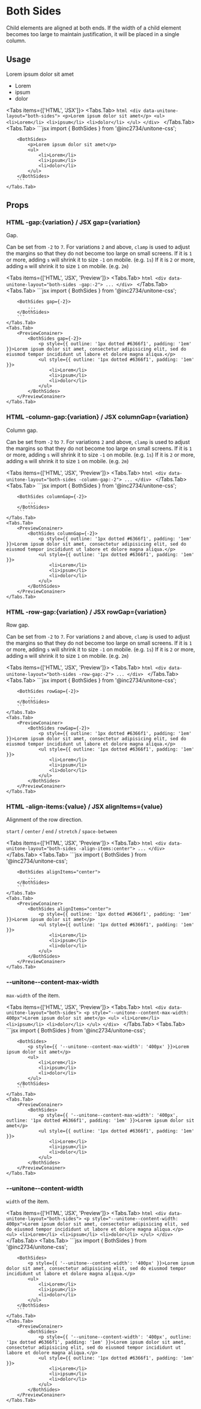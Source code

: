 
# Both Sides

Child elements are aligned at both ends. If the width of a child element becomes too large to maintain justification, it will be placed in a single column.

## Usage

<PreviewConainer>
	<BothSides>
		<p style={{ outline: '1px dotted #6366f1', padding: '1em' }}>Lorem ipsum dolor sit amet</p>
		<ul style={{ outline: '1px dotted #6366f1', padding: '1em' }}>
			<li>Lorem</li>
			<li>ipsum</li>
			<li>dolor</li>
		</ul>
	</BothSides>
</PreviewConainer>

<Tabs items={['HTML', 'JSX']}>
	<Tabs.Tab>
		```html
		<div data-unitone-layout="both-sides">
			<p>Lorem ipsum dolor sit amet</p>
			<ul>
				<li>Lorem</li>
				<li>ipsum</li>
				<li>dolor</li>
			</ul>
		</div>
		```
	</Tabs.Tab>
	<Tabs.Tab>
		```jsx
		import { BothSides } from '@inc2734/unitone-css';

		<BothSides>
			<p>Lorem ipsum dolor sit amet</p>
			<ul>
				<li>Lorem</li>
				<li>ipsum</li>
				<li>dolor</li>
			</ul>
		</BothSides>
		```
	</Tabs.Tab>
</Tabs>

## Props

### <Badge>HTML</Badge> -gap:\{variation\} / <Badge>JSX</Badge> gap=\{variation\}

Gap.

Can be set from `-2` to `7`. For variations `2` and above, `clamp` is used to adjust the margins so that they do not become too large on small screens.
If it is `1` or more, adding `s` will shrink it to size `-1` on mobile. (e.g. `1s`)
If it is `2` or more, adding `m` will shrink it to size `1` on mobile. (e.g. `2m`)

<Tabs items={['HTML', 'JSX', 'Preview']}>
	<Tabs.Tab>
		```html
		<div data-unitone-layout="both-sides -gap:-2">
			...
		</div>
		```
	</Tabs.Tab>
	<Tabs.Tab>
		```jsx
		import { BothSides } from '@inc2734/unitone-css';

		<BothSides gap={-2}>
			...
		</BothSides>
		```
	</Tabs.Tab>
	<Tabs.Tab>
		<PreviewConainer>
			<BothSides gap={-2}>
				<p style={{ outline: '1px dotted #6366f1', padding: '1em' }}>Lorem ipsum dolor sit amet, consectetur adipisicing elit, sed do eiusmod tempor incididunt ut labore et dolore magna aliqua.</p>
				<ul style={{ outline: '1px dotted #6366f1', padding: '1em' }}>
					<li>Lorem</li>
					<li>ipsum</li>
					<li>dolor</li>
				</ul>
			</BothSides>
		</PreviewConainer>
	</Tabs.Tab>
</Tabs>

### <Badge>HTML</Badge> -column-gap:\{variation\} / <Badge>JSX</Badge> columnGap=\{variation\}

Column gap.

Can be set from `-2` to `7`. For variations `2` and above, `clamp` is used to adjust the margins so that they do not become too large on small screens.
If it is `1` or more, adding `s` will shrink it to size `-1` on mobile. (e.g. `1s`)
If it is `2` or more, adding `m` will shrink it to size `1` on mobile. (e.g. `2m`)

<Tabs items={['HTML', 'JSX', 'Preview']}>
	<Tabs.Tab>
		```html
		<div data-unitone-layout="both-sides -column-gap:-2">
			...
		</div>
		```
	</Tabs.Tab>
	<Tabs.Tab>
		```jsx
		import { BothSides } from '@inc2734/unitone-css';

		<BothSides columnGap={-2}>
			...
		</BothSides>
		```
	</Tabs.Tab>
	<Tabs.Tab>
		<PreviewConainer>
			<BothSides columnGap={-2}>
				<p style={{ outline: '1px dotted #6366f1', padding: '1em' }}>Lorem ipsum dolor sit amet, consectetur adipisicing elit, sed do eiusmod tempor incididunt ut labore et dolore magna aliqua.</p>
				<ul style={{ outline: '1px dotted #6366f1', padding: '1em' }}>
					<li>Lorem</li>
					<li>ipsum</li>
					<li>dolor</li>
				</ul>
			</BothSides>
		</PreviewConainer>
	</Tabs.Tab>
</Tabs>

### <Badge>HTML</Badge> -row-gap:\{variation\} / <Badge>JSX</Badge> rowGap=\{variation\}

Row gap.

Can be set from `-2` to `7`. For variations `2` and above, `clamp` is used to adjust the margins so that they do not become too large on small screens.
If it is `1` or more, adding `s` will shrink it to size `-1` on mobile. (e.g. `1s`)
If it is `2` or more, adding `m` will shrink it to size `1` on mobile. (e.g. `2m`)

<Tabs items={['HTML', 'JSX', 'Preview']}>
	<Tabs.Tab>
		```html
		<div data-unitone-layout="both-sides -row-gap:-2">
			...
		</div>
		```
	</Tabs.Tab>
	<Tabs.Tab>
		```jsx
		import { BothSides } from '@inc2734/unitone-css';

		<BothSides rowGap={-2}>
			...
		</BothSides>
		```
	</Tabs.Tab>
	<Tabs.Tab>
		<PreviewConainer>
			<BothSides rowGap={-2}>
				<p style={{ outline: '1px dotted #6366f1', padding: '1em' }}>Lorem ipsum dolor sit amet, consectetur adipisicing elit, sed do eiusmod tempor incididunt ut labore et dolore magna aliqua.</p>
				<ul style={{ outline: '1px dotted #6366f1', padding: '1em' }}>
					<li>Lorem</li>
					<li>ipsum</li>
					<li>dolor</li>
				</ul>
			</BothSides>
		</PreviewConainer>
	</Tabs.Tab>
</Tabs>

### <Badge>HTML</Badge> -align-items:\{value\} / <Badge>JSX</Badge> alignItems=\{value\}

Alignment of the row direction.

`start` / `center` / `end` / `stretch` / `space-between`

<Tabs items={['HTML', 'JSX', 'Preview']}>
	<Tabs.Tab>
		```html
		<div data-unitone-layout="both-sides -align-items:center">
			...
		</div>
		```
	</Tabs.Tab>
	<Tabs.Tab>
		```jsx
		import { BothSides } from '@inc2734/unitone-css';

		<BothSides alignItems="center">
			...
		</BothSides>
		```
	</Tabs.Tab>
	<Tabs.Tab>
		<PreviewConainer>
			<BothSides alignItems="center">
				<p style={{ outline: '1px dotted #6366f1', padding: '1em' }}>Lorem ipsum dolor sit amet</p>
				<ul style={{ outline: '1px dotted #6366f1', padding: '1em' }}>
					<li>Lorem</li>
					<li>ipsum</li>
					<li>dolor</li>
				</ul>
			</BothSides>
		</PreviewConainer>
	</Tabs.Tab>
</Tabs>

### --unitone--content-max-width

`max-width` of the item.

<Tabs items={['HTML', 'JSX', 'Preview']}>
	<Tabs.Tab>
		```html
		<div data-unitone-layout="both-sides">
			<p style="--unitone--content-max-width: 400px">Lorem ipsum dolor sit amet</p>
			<ul>
				<li>Lorem</li>
				<li>ipsum</li>
				<li>dolor</li>
			</ul>
		</div>
		```
	</Tabs.Tab>
	<Tabs.Tab>
		```jsx
		import { BothSides } from '@inc2734/unitone-css';

		<BothSides>
			<p style={{ '--unitone--content-max-width': '400px' }}>Lorem ipsum dolor sit amet</p>
			<ul>
				<li>Lorem</li>
				<li>ipsum</li>
				<li>dolor</li>
			</ul>
		</BothSides>
		```
	</Tabs.Tab>
	<Tabs.Tab>
		<PreviewConainer>
			<BothSides>
				<p style={{ '--unitone--content-max-width': '400px', outline: '1px dotted #6366f1', padding: '1em' }}>Lorem ipsum dolor sit amet</p>
				<ul style={{ outline: '1px dotted #6366f1', padding: '1em' }}>
					<li>Lorem</li>
					<li>ipsum</li>
					<li>dolor</li>
				</ul>
			</BothSides>
		</PreviewConainer>
	</Tabs.Tab>
</Tabs>

### --unitone--content-width

`width` of the item.

<Tabs items={['HTML', 'JSX', 'Preview']}>
	<Tabs.Tab>
		```html
		<div data-unitone-layout="both-sides">
			<p style="--unitone--content-width: 400px">Lorem ipsum dolor sit amet, consectetur adipisicing elit, sed do eiusmod tempor incididunt ut labore et dolore magna aliqua.</p>
			<ul>
				<li>Lorem</li>
				<li>ipsum</li>
				<li>dolor</li>
			</ul>
		</div>
		```
	</Tabs.Tab>
	<Tabs.Tab>
		```jsx
		import { BothSides } from '@inc2734/unitone-css';

		<BothSides>
			<p style={{ '--unitone--content-width': '400px' }}>Lorem ipsum dolor sit amet, consectetur adipisicing elit, sed do eiusmod tempor incididunt ut labore et dolore magna aliqua.</p>
			<ul>
				<li>Lorem</li>
				<li>ipsum</li>
				<li>dolor</li>
			</ul>
		</BothSides>
		```
	</Tabs.Tab>
	<Tabs.Tab>
		<PreviewConainer>
			<BothSides>
				<p style={{ '--unitone--content-width': '400px', outline: '1px dotted #6366f1', padding: '1em' }}>Lorem ipsum dolor sit amet, consectetur adipisicing elit, sed do eiusmod tempor incididunt ut labore et dolore magna aliqua.</p>
				<ul style={{ outline: '1px dotted #6366f1', padding: '1em' }}>
					<li>Lorem</li>
					<li>ipsum</li>
					<li>dolor</li>
				</ul>
			</BothSides>
		</PreviewConainer>
	</Tabs.Tab>
</Tabs>
